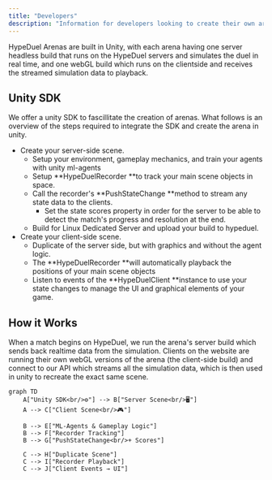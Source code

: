 ```yaml
---
title: "Developers"
description: "Information for developers looking to create their own arenas"
---
```


HypeDuel Arenas are built in Unity, with each arena having one server headless build that runs on the HypeDuel servers and simulates the duel in real time, and one webGL build which runs on the clientside and receives the streamed simulation data to playback.

## Unity SDK

We offer a unity SDK to fascillitate the creation of arenas. What follows is an overview of the steps required to integrate the SDK and create the arena in unity.

- Create your server-side scene.
  - Setup your environment, gameplay mechanics, and train your agents with unity ml-agents
  - Setup **HypeDuelRecorder **to track your main scene objects in space.
  - Call the recorder's **PushStateChange **method to stream any state data to the clients.
    - Set the state scores property in order for the server to be able to detect the match's progress and resolution at the end.
  - Build for Linux Dedicated Server and upload your build to hypeduel.
- Create your client-side scene.
  - Duplicate of the server side, but with graphics and without the agent logic.
  - The **HypeDuelRecorder **will automatically playback the positions of your main scene objects
  - Listen to events of the **HypeDuelClient **instance to use your state changes to manage the UI and graphical elements of your game.

##  How it Works

When a match begins on HypeDuel, we run the arena's server build which sends back realtime data from the simulation. Clients on the website are running their own webGL versions of the arena (the client-side build) and connect to our API which streams all the simulation data, which is then used in unity to recreate the exact same scene.

```mermaid
graph TD
    A["Unity SDK<br/>⚙️"] --> B["Server Scene<br/>🖥️"]
    A --> C["Client Scene<br/>🎮"]

    B --> E["ML-Agents & Gameplay Logic"]
    B --> F["Recorder Tracking"]
    B --> G["PushStateChange<br/>+ Scores"]

    C --> H["Duplicate Scene"]
    C --> I["Recorder Playback"]
    C --> J["Client Events → UI"]

```